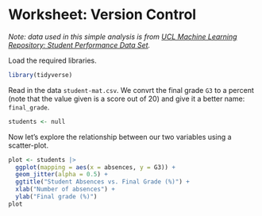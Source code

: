 # Worksheet: Version Control

*Note: data used in this simple analysis is from [UCL Machine Learning Repository: Student Performance Data Set](https://archive.ics.uci.edu/ml/datasets/Student+Performance).*

Load the required libraries.

```r
library(tidyverse)
```

Read in the data `student-mat.csv`.
We convrt the final grade `G3` to a percent
(note that the value given is a score out of 20)
and give it a better name: `final_grade`.

```r
students <- null
```

Now let's explore the relationship between
our two variables using a scatter-plot.

```r
plot <- students |> 
  ggplot(mapping = aes(x = absences, y = G3)) +
  geom_jitter(alpha = 0.5) +
  ggtitle("Student Absences vs. Final Grade (%)") +
  xlab("Number of absences") +
  ylab("Final grade (%)")
plot
```

